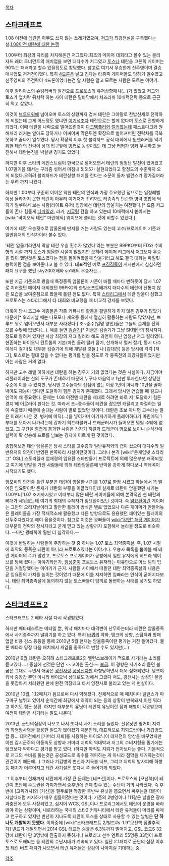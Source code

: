 [[목차]]

== [[스타크래프트]] ==
1.08 이전에 [[테란]]은 아무도 쓰지 않는 쓰레기였으며, [[저그]]가 최강전설을 구축했다는 설.[http://pgr21.com/pb/pb.php?id=discuss&no=1471&page=8 1.08이전 테란에 대한 논쟁]

1.00부터 최강의 자리를 차지해온건 저그였다.최초의 메이저 대회라고 볼수 있는 블리자드 래더 토너먼트의 매치업을 보면 대다수가 저그였고 [[토스]]나 테란을 고른쪽 게이머는 90%는 패배라고 할수 있을정도로 참담했다. 참고로 여기서 우승한게 신주영이며 결승 매치업도 저저전이었다. 특히 [[4드론]]은 날고 긴다는 타종족 게이머들도 당하기 일수였고 신주영씨의 주전략이 4드론이었다는건 알 사람은 알고 모르는 사람은 모르는 이야기.

이후 질리아스의 슈팅리버의 발견으로 프로토스의 유저상향패치(...)가 있었고 저그와 토스가 엎치락 뒤치락 하는 사이 테란은 밑바닥에서 치즈러쉬 10배럭전략 등으로 근근히 먹고 살았다.

이것이 [[브루드워]]에 넘어오며 토스의 상향까지 겹쳐 테란은 그야말로 찬밥신세로 전락하게 되었는데 그게 어느정도 였냐면 [[이기석]]조차 테란으로는 할게 없다며 토스로 전향하게 되었다. 이때 테란을 나락으로 떨어뜨린것이 [[다크템플러]]와 [[럴커]]였는데 패스트다크와 원해처리 러커는 알아도 당하거나 어찌어찌 막은뒤엔 확장으로 벌어져버린 전략차를 극복 못하고 끝나기 일쑤였다. 당시 확장팩 이후 첫 블리자드 공식 대회에서 원햇러커를 막기 위한 테란의 전략이 상대 입구앞에 [[벙커]]로 농성이었는데 그냥 러커가 벙커 무시하고 돌진해서 테란본진을 박살낸 경기도 있었다.

하지만 이후 스타의 메인스트림이 한국으로 넘어오면서 테란의 엄청난 발전이 있어왔고 1.07말기쯤 돼서는 구라좀 섞어서 마침내 5:5:5가 실현되었다고 할정도의 수준까지 오게 되었다.오히려 블리자드가 테란상향 패치를 한다는 소문이 돌자 밸런스가 망가질꺼라는 우려 까지 나왔다.

하지만 1.00부터 꾸준히 이어온 약한 테란의 인식과 가장 주요했던 점으로는 일정레벨 이상 올라가지 못한 테란이 아무리 이거저거 꾸려봐도 타종족의 단순한 병력 조합에 먹히기 일쑤여서 보는 사람(라이트 유저) 입장에선 테란의 암울기는 여전했다.[* 요즘 저그들이 존나 힘들게 [[디파일러]], 러커, [[저글링]] 컨을 하고 있는데 10배럭에서 쏟아지는 [wiki:"바이오닉 테란" 마린메딕] 웨이브에 쓸리는 것에 비할수 있겠다.]

여기에 테란 우승횟수로 암울론에 딴지를 거는 사람도 있는데 고수/프로게이머 기준과 일반유저의 인식차이라 볼수 있다.

'테란 암울기라면서 막상 테란 우승 횟수가 많았다'라는 부분은 99PKO부터 FD와 수비형의 시절 까지 토스가 암울한 시절이 많았지만 오히려 메이저 리그에서 저그보다 우승을 많이 했던것은 토스였다는 점을 돌이켜봤을때 암울기라고 해도 결국 대회는 파일럿 능력이란 점을 보여준다고 볼 수 있다. 대표적인 예로 [[프징징]]들이 게시판에서 심심하면 패치 요구를 했던 sky2002배와 so1배의 우승자는...

또한 지금 기준으로 봤을때 특정종족 암울론이 시즌이 바뀔 때마다 변하듯이 당시 1.07로 치러졌던 메이저 대회였던 99PKO와 한빛소프트배까지 대다수의 테란이 신통치 않은 모습을 보여준점으로 봤을때 틀린 점도 없다. 특히 [[스타리그]]에서 테란 암울이 심했고 프로토스는 스타리그에서 타 대회와 비교했을 때 비교적 강세를 보였다.

더욱이 당시 초고수 계층들은 각종 커뮤니티 활동을 활발하게 하지 않은 경우가 많았기 때문에[* 오리지날 때는 나모모나 게오동 등에서 열심히 활동하는 사람도 많았지만, 브루드 워로 넘어오면서 대부분 사라졌다.] 초~중수(일명 양민)들은 그들의 존재를 전혀 모를 수밖에 없었다(…). 예를 들면 [[김슬기]][* 지금은 김슬기가 그냥 SK테란의 창시자다. 정도로 알려져 있지만 사상 최강의 저그 킬러라 해도 과언이 아닌 엄청난 저그 킬러였다. 현존하는 바이오닉 컨트롤의 기본(마린 돌려 럴커 잡기, 산개해서 럴커 잡기, 동시 다수 이레디 걸기)도 대부분 김슬기에 의해 개발된 것들.] 나 [김대건] 등은 당시에 각각 [저그], 토스로는 절대 잡을 수 없다는 평가를 받을 정도로 각 종족전의 최강자들이었지만 아는 사람은 거의 없다.

하지만 고수 레벨 이하에선 테란을 하는 경우가 거의 없었다는 것은 사실이다. 지금이야 리플레이라는 신의 도구가 존재하기 때문에 누구나 마음먹고 1년만 투자한다면 상당한 수준에 이를 수 있지만, 당시엔 고수들과의 접점이 없는 이상 1년이 아니라 10년을 꼴아박아도 재능이 없다면 도달하기 힘든 경지가 존재했다. 그래서 당시엔 연습할 때 길드나 인맥이 꽤 중요했다. 문제는 1.08 이전엔 테란을 제대로 하려면 바로 저 '도달하기 힘든 경지'에 이르러야 한다는 것.
따라서 초~중수들이 테란을 잡으면 캐털리고 좌절하는 일이 속출했기 때문에 손대는 사람이 별로 없었던 것이다. 테란은 초보 아니면 고수라는 말은 이래서 나온 것. 벙커에 메딕(...)을 넣어가며 아기자기하게 플레이하다가 마린메딕 1부대를 모아서 나가려는데 갑자기 히드라럴커나 드래군러시가 들어오면 털릴 수밖에 없었고, 그 구간을 힘겹게 통과한 사람은 갑자기 히럴과 드래군이 껌으로 보이니 순식간에 실력이 확 상승해 프로를 넘보는 경지에 이르게 된 것이었다.

종합해보면 테란 암울론은 당시 스타를 고수층과 일반유저와의 갭이 컸으며 대다수의 일반유저의 의견이 반영된 반쪽짜리 사실이란것이다. 그러나 본격 [wiki:"온게임넷 스타리그" OSL] 스토리텔러 엄재경의 임요환 스타만들기 프로젝트에 의해 많은부분 왜곡되었고  여기에 반발을 가진 사람들에 의해 테란암울론에 반박을 강하게 하다보니 역왜곡이 시작되기도 했다.

엄모씨의 의견중 틀린 부분은 테란이 암울한 시기를 1.07로 한정 시켰고 하늘에서 똑 떨어진 임요환이란 존재가 테란의 부흥을 이끌었다인데 실제로 테란이 암울했던 시기는 1.00부터 1.07 초기까지였고 이때부터 많은 테란 게이머들에 의해 본격적인 현 테란의 뼈대가 세워졌는데 여기의 최대의 수혜자가 임요환이었던 것이다. 즉 [[임요환]]이란 게이머는 그만의 오리지날이라고 할만한 플레이 방식은 별로 없었으나 다른 게이머가 만들어놓은 플레이들을 가장 적재적소에 활용했고 다른 방향으로도 응용했던 깨어있는 플레이의 선두주자였다고 해야 옳을것이다. 참고로 이것은 광빠들이 [[wiki:"강민" 해당 게이머]]가 대부분의 전략의 창시자라고 굳게 믿고 있는 상황까지 포함해서 놀라울 정도로 비슷하다. --다만 광빠쪽이 훨씬 더 심각하다.--

이것에 반발하는 사람들이 주장하는 것 중 하나는 1.07 토스 최약종족설. 즉, 1.07 시절에 최악의 종족은 테란이 아니라 프로토스였다는 이야기다. 우승자 목록을 뽑아볼 때 테란 게이머의 수가 많았고, 프로토스 프로게이머가 공방에서 일반 유저에게 히드라 웨이브를 당해 졌다는 이야기라든가, [[임성춘]]이 프로토스 유저라는 이유만으로 어느 팀의 입단을 거절당했다는 이야기가 근거. 사람들 사이에서 떠돌던 테란 최약종족설의 내용은 곧 임요환의 가치를 높이는 것이었기 때문에 이를 지지하면 임빠라는 인식이 굳어지다보니, 테란 최약종족설에 동의하지 않는 토스빠들이 임까로 돌변하는 사태를 낳기도 하였다.

== [[스타크래프트 2]] ==
스타크래프트 2 베타 시절 다시 각광받았다.

하지만 베타테스트는 베타일 뿐, 워낙 패치마다 대격변이 난무하는터라 테란은 암울종족에서 사기종족까지 널뛰기를 하고 있다. 특히 [[바퀴]]의 약화, 탱크의 상향, 스팀팩과 방패 업글 비용 감소 등등을 통해 2010년 5월 현재는 암울종족이란 평가는 거진 들어갔다. 물론 베타라 당장 다음 패치에서 캐암울 종족으로 변할 수도 있지만(...)

2010년 9월,테란은 오히려 스타크래프트2의 밸런스브레이커 적으로 사기라는 소리를 듣고있다. 그 중심에 선것은 단연 ~~고아원 출신~~ [[불곰]]. 이 경향은 사기소리 듣던 불곰은 그대로 두면서 애꿏은 [[광전사]]랑 [[공성전차]]만 하향당하면서 더욱 심화되었다. 탱크야 워낙 중장갑 뿐만 아니라 바이오닉 상대로도 강해서 그랬다 쳐도, 광전사는 상성인 불곰을 못잡아서 서러웠던 판에 완전 막장테크 타서 잉전사로 불리고 있는 게 현실이다.

2010년 10월, 1.12패치가 됨으로써 다시 약해졌다. 전체적으로 매 패치마다 밸런스가 마구마구 널뛰고 있어서 순식간에 최강에서 최약이 되는 등의 상황이 반복돼서 이젠 뭐라고 하기도 힘든 상황. 하지만 대부분의 유닛이 레인지 유닛이란 점과 해병이 각광받으며 여전히 테란은 사기라는 말도 나온다.  

2013년, 군단의심장이 나오고 나서 또다시 사기 소리를 들었다. 신유닛인 땅거미 지뢰와 화염방사병을 활용한 빌드가 많아졌기 때문인데, 대표적으로 지뢰드랍이나 기갑병드랍 등... 테저전에서 [거머리 지뢰]를 사용하는 마이오닉이 테저전의 양상을 바꾸었지만 이젠 감시군주의 이동속도 상향과 거머리 지뢰의 역대박과 저그의 수비지형을 뚫기에는 탱크보다 약하다고 평가를 받고 있다. (하지만 아직도 지뢰가 전차보다는 좋다. 기본적으로 저그의 수비를 뚫는것은 공성모드로 촉수를 격파하는 게 아니라 점막을 제거하는것이 관건이기 때문에...) 그러나 기갑병의 변신과 지옥불 너프, 그리고 지뢰의 방사피해 하향 등 패치가 이루어지고 테란 사기설은 또다시 쏙 들어가게 되었다.

그 이후부터 현재까지 테란에게 가장 큰 문제는 [테프전]이다. 프로토스의 [모선핵]이 테란이 초반에 주도권을 가져가면서 중후반에 견제 할수 있는 수단이 거의 사라졌다. 즉 후반에 [고위기사]와 [거신]을 필두로한 막강한 후반부 유닛을 뽑으면서 싸우는걸 테란이 자날때처럼 저지하기 매우 힘들어졋다는 것이다. 기존의 2병영이나 111같은 날빌은 광자과충전에 모두 사장되었고, 심지어 WCS, GSL이나 프로리그에서도 테란이 운영을 바라봐야 하는 상황이며, 내로라하는 국내외 스타2 커뮤니티에서 테란 유저들이 머리를 싸매고 연구하고 있지만 반년이 지나도록 테란이 토스를 상대로 사용할 수 있는 날빌은 '''단 하나도 개발되지 못했다'''. 이와중에 [wiki:"스타크래프트 2/빌드#s-1.9"모선핵 점멸추적자] 빌드가 개발되면서 2014 GSL 테프전 승률은 6.3%까지 떨어지고, GSL 코드S 32강에 테란이 단 3명밖에 진출하지 못하거나 프로리그 선수 엔트리 55명중 33명이 프로토스로 도배되는 등 테란의 수난시대가 계속되고 있다. 일단 2.1패치로 군단의 심장 이후 첫 테란 버프 패치가 나오면서 테란 유저들은 상황이 나아지길 기대하는 중.

[[각주]]
